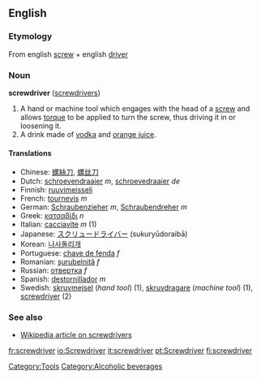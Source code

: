 ==English==
===Etymology===
From english [[screw]] + english [[driver]]

===Noun===
'''screwdriver''' ([[screwdrivers]])

#A hand or machine tool which engages with the head of a [[screw]] and allows [[torque]] to be applied to turn the screw, thus driving it in or loosening it.
#A drink made of [[vodka]] and [[orange juice]].

====Translations====
*Chinese: [[螺絲刀]], [[螺丝刀]]
*Dutch: [[schroevendraaier]] ''m'', [[schroevedraaier]] ''de''<!-- is one of these misspelled? the 2nd one came from babelfish -->
*Finnish: [[ruuvimeisseli]]
*French: [[tournevis]] ''m''
*German: [[Schraubenzieher]] ''m'', [[Schraubendreher]] ''m''
*Greek: [[κατσαβίδι]] ''n''
*Italian: [[cacciavite]] ''m'' (1)
*Japanese: [[スクリュードライバー]] (sukuryūdoraibā)
*Korean: [[나사돌리개]]
*Portuguese: [[chave de fenda]] ''f''
*Romanian: [[şurubelniţă]] ''f''
*Russian: [[отвертка]] ''f''
*Spanish: [[destornillador]] ''m''
*Swedish: [[skruvmejsel]] (''hand tool'') {{c}} (1), [[skruvdragare]] (''machine tool'') {{c}} (1), [[screwdriver#Swedish|screwdriver]] {{c}} (2)

===See also===
*[[w:Screwdriver|Wikipedia article on screwdrivers]]

[[Category:Tools]]
[[Category:Alcoholic beverages]]

[[fr:screwdriver]]
[[io:Screwdriver]]
[[it:screwdriver]]
[[pt:Screwdriver]]
[[fi:screwdriver]]